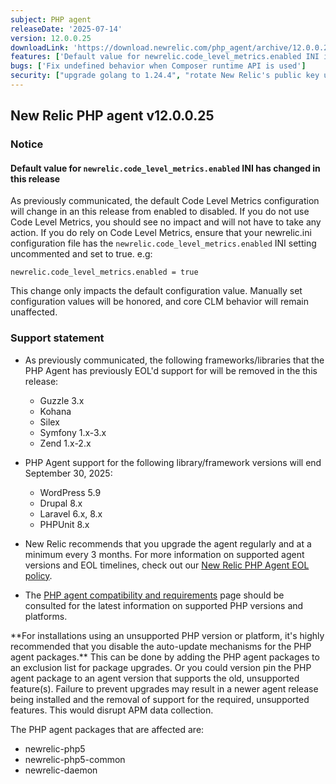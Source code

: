 ```yaml
---
subject: PHP agent
releaseDate: '2025-07-14'
version: 12.0.0.25
downloadLink: 'https://download.newrelic.com/php_agent/archive/12.0.0.25'
features: ['Default value for newrelic.code_level_metrics.enabled INI is now false', "Removed code for instrumenting Guzzle 3.x", "Removed code for instrumenting Kohana", "Removed code for instrumenting Silex", "Removed code for instrumenting Symfony 1.x-3.x", "Removed code for instrumenting Zend 1.x-2.x"]
bugs: ['Fix undefined behavior when Composer runtime API is used']
security: ["upgrade golang to 1.24.4", "rotate New Relic's public key used to verify signature of APT repository"]
---
```


## New Relic PHP agent v12.0.0.25

### Notice

#### Default value for `newrelic.code_level_metrics.enabled` INI has changed in this release

As previously communicated, the default Code Level Metrics configuration will change in an this release from enabled to disabled.  If you do not use Code Level Metrics, you should see no impact and will not have to take any action.  If you do rely on Code Level Metrics, ensure that your newrelic.ini configuration file has the  `newrelic.code_level_metrics.enabled` INI setting uncommented and set to true.
e.g:
```
newrelic.code_level_metrics.enabled = true
```
This change only impacts the default configuration value. Manually set configuration values will be honored, and core CLM behavior will remain unaffected.

### Support statement

* As previously communicated, the following frameworks/libraries that the PHP Agent has previously EOL'd support for will be removed in the this release:

  * Guzzle 3.x
  * Kohana
  * Silex
  * Symfony 1.x-3.x
  * Zend 1.x-2.x

* PHP Agent support for the following library/framework versions will end September 30, 2025:

  * WordPress 5.9
  * Drupal 8.x
  * Laravel 6.x, 8.x
  * PHPUnit 8.x

* New Relic recommends that you upgrade the agent regularly and at a minimum every 3 months. For more information on supported agent versions and EOL timelines, check out our [New Relic PHP Agent EOL policy](https://docs.newrelic.com/docs/apm/agents/php-agent/getting-started/php-agent-eol-policy/).
* The [PHP agent compatibility and requirements](https://docs.newrelic.com/docs/apm/agents/php-agent/getting-started/php-agent-compatibility-requirements/) page should be consulted for the latest information on supported PHP versions and platforms.

<Callout variant="important">
  **For installations using an unsupported PHP version or platform, it's highly recommended that you disable the auto-update mechanisms for the PHP agent packages.** This can be done by adding the PHP agent packages to an exclusion list for package upgrades. Or you could version pin the PHP agent package to an agent version that supports the old, unsupported feature(s). Failure to prevent upgrades may result in a newer agent release being installed and the removal of support for the required, unsupported features. This would disrupt APM data collection.

  The PHP agent packages that are affected are:

  * newrelic-php5
  * newrelic-php5-common
  * newrelic-daemon
</Callout>
